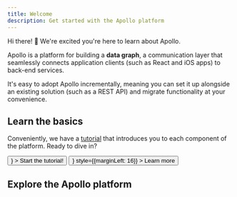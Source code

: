 ```yaml
---
title: Welcome
description: Get started with the Apollo platform
---
```



Hi there! 👋 We're excited you're here to learn about Apollo.

Apollo is a platform for building a **data graph**, a communication layer that seamlessly connects application clients (such as React and iOS apps) to back-end services.

It's easy to adopt Apollo incrementally, meaning you can set it up alongside an existing solution (such as a REST API) and migrate functionality at your convenience.

## Learn the basics

Conveniently, we have a [tutorial](/tutorial/introduction/) that introduces you to each component of the platform. Ready to dive in?

<div>
  <Button
    size="large"
    color={colors.primary}
    as={<Link to="/tutorial/introduction" />}
  >
    Start the tutorial!
  </Button>
  <Button
    size="large"
    as={<Link to="/intro/platform" />}
    style={{marginLeft: 16}}
  >
    Learn more
  </Button>
</div>

## Explore the Apollo platform

<DocsetMenu />
